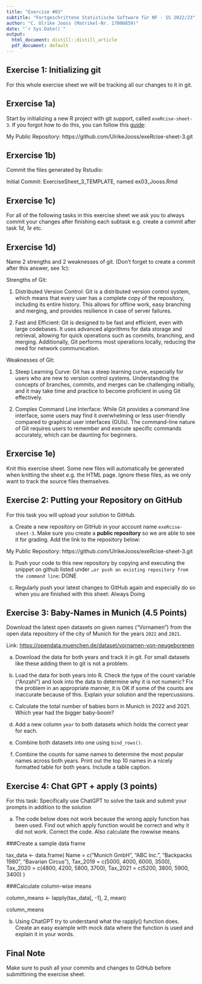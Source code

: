 ```yaml
---
title: "Exercise #03"
subtitle: "Fortgeschrittene Statistische Software für NF - SS 2022/23"
author: "C. Ulrike Jooss (Matrikel-Nr. 17000859)"
date: "`r Sys.Date()`"
output:
  html_document: distill::distill_article
  pdf_document: default
---
```



## Exercise 1: Initializing git

For this whole exercise sheet we will be tracking all our changes to it in git.

## Erxercise 1a)

Start by initializing a new R project with git support, called
`exeRcise-sheet-3`. If you forgot how to do this, you can follow  this  [guide](https://malikaihle.github.io/Introduction-RStudio-Git-GitHub/rstudio_project.html):
    
My Public Repository:
https://github.com/UlrikeJooss/exeRcise-sheet-3.git

## Erxercise 1b)

Commit the files generated by Rstudio:

Initial Commit: ExerciseSheet_3_TEMPLATE, named ex03_Jooss.Rmd

## Erxercise 1c)  

For all of the following tasks in this exercise sheet we ask you to always commit your changes after finishing each subtask e.g. create a commit after task *1d*, *1e* etc.

## Erxercise 1d)
Name 2 strengths and 2 weaknesses of git. 
(Don't forget to create a commit after this answer, see *1c*):

Strengths of Git:

1. Distributed Version Control: Git is a distributed version control system, which means that every user has a complete copy of the repository, including its entire history. This allows for offline work, easy branching and merging, and provides resilience in case of server failures.

2. Fast and Efficient: Git is designed to be fast and efficient, even with large codebases. It uses advanced algorithms for data storage and retrieval, allowing for quick operations such as commits, branching, and merging. Additionally, Git performs most operations locally, reducing the need for network communication.

Weaknesses of Git:

1. Steep Learning Curve: Git has a steep learning curve, especially for users who are new to version control systems. Understanding the concepts of branches, commits, and merges can be challenging initially, and it may take time and practice to become proficient in using Git effectively.

2. Complex Command Line Interface: While Git provides a command line interface, some users may find it overwhelming or less user-friendly compared to graphical user interfaces (GUIs). The command-line nature of Git requires users to remember and execute specific commands accurately, which can be daunting for beginners.


## Erxercise 1e)  

Knit this exercise sheet. Some new files will automatically be
generated when knitting the sheet e.g. the HTML page. Ignore these files, as we only want to track the source files themselves.



## Exercise 2: Putting your Repository on GitHub

For this task you will upload your solution to GitHub.

a) Create a new repository on GitHub in your account name `exeRcise-sheet-3`. Make sure you create a **public repository** so
 we are able to see it for grading. Add the link to the repository below:

My Public Repository:
https://github.com/UlrikeJooss/exeRcise-sheet-3.git


b)  Push your code to this new repository by copying and executing the
    snippet on github listed under
    `…or push an existing repository from the command line`: DONE
    
c)  Regularly push your latest changes to GitHub again and especially do
    so when you are finished with this sheet: Always Doing
    
  

## Exercise 3: Baby-Names in Munich (4.5 Points)

Download the latest open datasets on given names ("Vornamen") from the
open data repository of the city of Munich for the years `2022` and
`2021`.

Link: <https://opendata.muenchen.de/dataset/vornamen-von-neugeborenen>

a)  Download the data for both years and track it in git. For small
    datasets like these adding them to git is not a problem.

b)  Load the data for both years into R. Check the type of the count
    variable ("Anzahl") and look into the data to determine why it is
    not numeric? Fix the problem in an appropriate manner, it is OK if
    some of the counts are inaccurate because of this. Explain your
    solution and the repercussions.

c)  Calculate the total number of babies born in Munich in 2022
    and 2021. Which year had the bigger baby-boom?

d)  Add a new column `year` to both datasets which holds the correct
    year for each.

e)  Combine both datasets into one using `bind_rows()`.

f)  Combine the counts for same names to determine the most popular
    names across both years. Print out the top 10 names in a nicely
    formatted table for both years. Include a table caption.

## Exercise 4: Chat GPT + apply (3 points)

For this task: Specifically use ChatGPT to solve the task and submit
your prompts in addition to the solution

a)  The code below does not work because the wrong apply function has
    been used. Find out which apply function would be correct and why it
    did not work. Correct the code. Also calculate the rowwise means.

###Create a sample data frame

tax_data \<- data.frame( Name = c("Munich GmbH", "ABC Inc.", "Backpacks
1980", "Bavarian Circus"), Tax_2019 = c(5000, 4000, 6000, 3500),
Tax_2020 = c(4800, 4200, 5800, 3700), Tax_2021 = c(5200, 3800, 5900,
3400) )

###Calculate column-wise means

column_means \<- lapply(tax_data\[, -1\], 2, mean)

column_means

b)  Using ChatGPT try to understand what the rapply() function does.
    Create an easy example with mock data where the function is used and
    explain it in your words.

## Final Note

Make sure to push all your commits and changes to GitHub before
submittining the exercise sheet.
